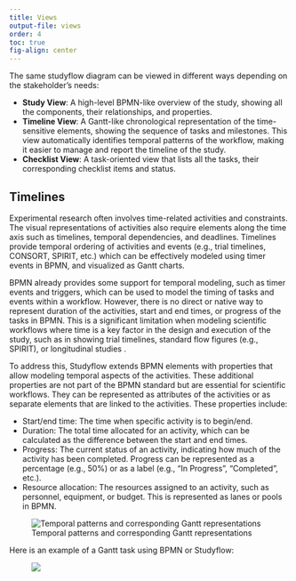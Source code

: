 ```yaml
---
title: Views
output-file: views
order: 4
toc: true
fig-align: center
---
```


The same studyflow diagram can be viewed in different ways depending on the stakeholder's needs:

- **Study View**: A high-level BPMN-like overview of the study, showing all the components, their relationships, and properties.
- **Timeline View**: A Gantt-like chronological representation of the time-sensitive elements, showing the sequence of tasks and milestones. This view automatically identifies temporal patterns of the workflow, making it easier to manage and report the timeline of the study.
- **Checklist View**: A task-oriented view that lists all the tasks, their corresponding checklist items and status.


## Timelines

Experimental research often involves time-related activities and constraints. The visual representations of activities also require elements along the time axis such as timelines, temporal dependencies, and deadlines. Timelines provide temporal ordering of activities and events (e.g., trial timelines, CONSORT, SPIRIT, etc.) which can be effectively modeled using timer events in BPMN, and visualized as Gantt charts.

BPMN already provides some support for temporal modeling, such as timer events and triggers, which can be used to model the timing of tasks and events within a workflow. However, there is no direct or native way to represent duration of the activities, start and end times, or progress of the tasks in BPMN. This is a significant limitation when modeling scientific workflows where time is a key factor in the design and execution of the study, such as in showing trial timelines, standard flow figures (e.g., SPIRIT), or longitudinal studies .

To address this, Studyflow extends BPMN elements with properties that allow modeling temporal aspects of the activities. These additional properties are not part of the BPMN standard but are essential for scientific workflows. They can be represented as attributes of the activities or as separate elements that are linked to the activities. These properties include:

- Start/end time: The time when specific activity is to begin/end.
- Duration: The total time allocated for an activity, which can be calculated as the difference between the start and end times.
- Progress: The current status of an activity, indicating how much of the activity has been completed. Progress can be represented as a percentage (e.g., 50%) or as a label (e.g., "In Progress", "Completed", etc.).
- Resource allocation: The resources assigned to an activity, such as personnel, equipment, or budget. This is represented as lanes or pools in BPMN.

:::{#timeline-patterns layout="[[-1,1,-1]]" fig-align="center" .caption-center}

![Temporal patterns and corresponding Gantt representations](../assets/img/timeline_patterns.png){.lightbox}
:::

Here is an example of a Gantt task using BPMN or Studyflow:

:::{#timeline-patterns-2 layout="[[-1,1,-1]]" fig-align="center" .caption-center}
![&zwnj;](../assets/img/gantt_task.studyflow.png)
:::
